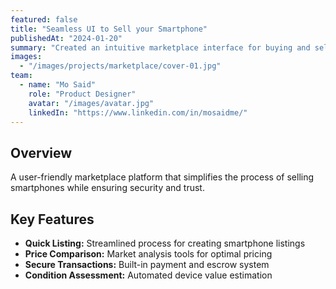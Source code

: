 ```yaml
---
featured: false
title: "Seamless UI to Sell your Smartphone"
publishedAt: "2024-01-20"
summary: "Created an intuitive marketplace interface for buying and selling smartphones with emphasis on user experience."
images:
  - "/images/projects/marketplace/cover-01.jpg"
team:
  - name: "Mo Said"
    role: "Product Designer"
    avatar: "/images/avatar.jpg"
    linkedIn: "https://www.linkedin.com/in/mosaidme/"
---
```


## Overview

A user-friendly marketplace platform that simplifies the process of selling smartphones while ensuring security and trust.

## Key Features

- **Quick Listing:** Streamlined process for creating smartphone listings
- **Price Comparison:** Market analysis tools for optimal pricing
- **Secure Transactions:** Built-in payment and escrow system
- **Condition Assessment:** Automated device value estimation 